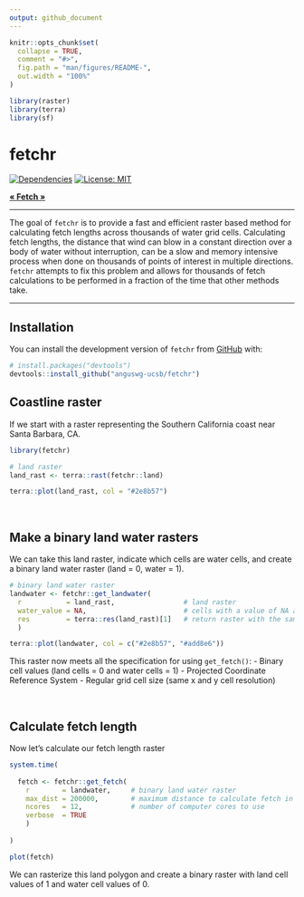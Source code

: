 ```yaml
---
output: github_document
---
```


<!-- README.md is generated from README.Rmd. Please edit that file -->

```r
knitr::opts_chunk$set(
  collapse = TRUE,
  comment = "#>",
  fig.path = "man/figures/README-",
  out.width = "100%"
)

library(raster)
library(terra)
library(sf)
```

# fetchr

<!-- badges: start -->
[![Dependencies](https://img.shields.io/badge/dependencies-9/07-orange?style=flat)](#)
[![License: MIT](https://img.shields.io/badge/License-MIT-yellow.svg)](https://choosealicense.com/licenses/mit/)
<!-- badges: end -->

<div align="left">

  <p align="left">
    <a href="https://en.wikipedia.org/wiki/Wind_fetch"><strong>« Fetch »</strong></a>
    <br />
  </p>
</div>

<hr>

The goal of `fetchr` is to provide a fast and efficient raster based method for calculating fetch lengths across thousands of water grid cells. 
Calculating fetch lengths, the distance that wind can blow in a constant direction over a body of water without interruption, can be a slow and memory intensive process when done on thousands of points of interest in multiple directions. `fetchr` attempts to fix this problem and allows for thousands of fetch calculations to be performed in a fraction of the time that other methods take. 

<hr>

## Installation

You can install the development version of `fetchr` from [GitHub](https://github.com/anguswg-ucsb/fetchr) with:

``` r
# install.packages("devtools")
devtools::install_github("anguswg-ucsb/fetchr")
```

## Coastline raster

If we start with a raster representing the Southern California coast near Santa Barbara, CA.

```r
library(fetchr)

# land raster
land_rast <- terra::rast(fetchr::land)

terra::plot(land_rast, col = "#2e8b57")
```

<br>

## Make a binary land water rasters
We can take this land raster, indicate which cells are water cells, and create a binary land water raster (land = 0, water = 1).
```r
# binary land water raster 
landwater <- fetchr::get_landwater(
  r           = land_rast,                 # land raster
  water_value = NA,                        # cells with a value of NA are classified as water, all other cells are land
  res         = terra::res(land_rast)[1]   # return raster with the same cell resolution as input raster
  )

terra::plot(landwater, col = c("#2e8b57", "#add8e6"))
```

This raster now meets all the specification for using `get_fetch()`:
- Binary cell values (land cells = 0 and water cells = 1)
- Projected Coordinate Reference System
- Regular grid cell size (same x and y cell resolution)

<br>

## Calculate fetch length

Now let's calculate our fetch length raster
```r
system.time(
  
  fetch <- fetchr::get_fetch(
    r        = landwater,     # binary land water raster
    max_dist = 200000,        # maximum distance to calculate fetch in meters (200km)
    ncores   = 12,            # number of computer cores to use 
    verbose  = TRUE
    )
  
)

plot(fetch)
```

We can rasterize this land polygon and create a binary raster with land cell values of 1 and water cell values of 0.

